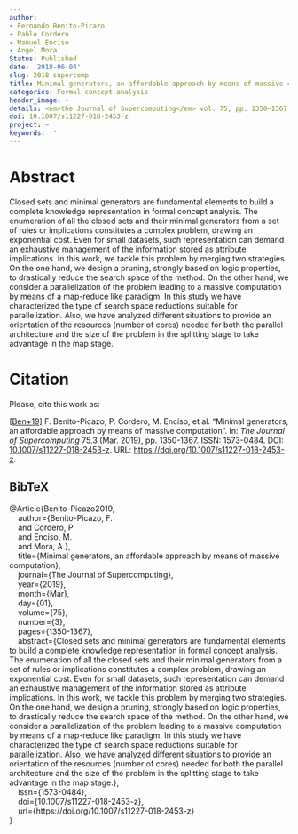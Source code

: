 ```yaml
---
author:
- Fernando Benito-Picazo
- Pablo Cordero
- Manuel Enciso
- Ángel Mora
Status: Published
date: '2018-06-04'
slug: 2018-supercomp
title: Minimal generators, an affordable approach by means of massive computation
categories: Formal concept analysis
header_image: ~
details: <em>the Journal of Supercomputing</em> vol. 75, pp. 1350–1367
doi: 10.1007/s11227-018-2453-z
project: ~
keywords: ''
---
```



# Abstract


Closed sets and minimal generators are fundamental elements to build a complete knowledge representation in formal concept analysis. The enumeration of all the closed sets and their minimal generators from a set of rules or implications constitutes a complex problem, drawing an exponential cost. Even for small datasets, such representation can demand an exhaustive management of the information stored as attribute implications. In this work, we tackle this problem by merging two strategies. On the one hand, we design a pruning, strongly based on logic properties, to drastically reduce the search space of the method. On the other hand, we consider a parallelization of the problem leading to a massive computation by means of a map-reduce like paradigm. In this study we have characterized the type of search space reductions suitable for parallelization. Also, we have analyzed different situations to provide an orientation of the resources (number of cores) needed for both the parallel architecture and the size of the problem in the splitting stage to take advantage in the map stage.





# Citation
Please, cite this work as:


<a name=bib-Benito-Picazo2019></a>[[Ben+19]](#cite-Benito-Picazo2019) F. Benito-Picazo, P. Cordero, M. Enciso, et al. “Minimal generators, an affordable approach by means of massive computation”. In: _The Journal of Supercomputing_ 75.3 (Mar. 2019), pp. 1350-1367. ISSN: 1573-0484. DOI: [10.1007/s11227-018-2453-z](https://doi.org/10.1007%2Fs11227-018-2453-z). URL: [https://doi.org/10.1007/s11227-018-2453-z](https://doi.org/10.1007/s11227-018-2453-z).

::: {.callout-note appearance="minimal" collapse=true}

## BibTeX

@Article{Benito-Picazo2019,<br>&nbsp;&nbsp;&nbsp;&nbsp;author={Benito-Picazo, F.<br>&nbsp;&nbsp;&nbsp;&nbsp;and Cordero, P.<br>&nbsp;&nbsp;&nbsp;&nbsp;and Enciso, M.<br>&nbsp;&nbsp;&nbsp;&nbsp;and Mora, A.},<br>&nbsp;&nbsp;&nbsp;&nbsp;title={Minimal generators, an affordable approach by means of massive computation},<br>&nbsp;&nbsp;&nbsp;&nbsp;journal={The Journal of Supercomputing},<br>&nbsp;&nbsp;&nbsp;&nbsp;year={2019},<br>&nbsp;&nbsp;&nbsp;&nbsp;month={Mar},<br>&nbsp;&nbsp;&nbsp;&nbsp;day={01},<br>&nbsp;&nbsp;&nbsp;&nbsp;volume={75},<br>&nbsp;&nbsp;&nbsp;&nbsp;number={3},<br>&nbsp;&nbsp;&nbsp;&nbsp;pages={1350-1367},<br>&nbsp;&nbsp;&nbsp;&nbsp;abstract={Closed sets and minimal generators are fundamental elements to build a complete knowledge representation in formal concept analysis. The enumeration of all the closed sets and their minimal generators from a set of rules or implications constitutes a complex problem, drawing an exponential cost. Even for small datasets, such representation can demand an exhaustive management of the information stored as attribute implications. In this work, we tackle this problem by merging two strategies. On the one hand, we design a pruning, strongly based on logic properties, to drastically reduce the search space of the method. On the other hand, we consider a parallelization of the problem leading to a massive computation by means of a map-reduce like paradigm. In this study we have characterized the type of search space reductions suitable for parallelization. Also, we have analyzed different situations to provide an orientation of the resources (number of cores) needed for both the parallel architecture and the size of the problem in the splitting stage to take advantage in the map stage.},<br>&nbsp;&nbsp;&nbsp;&nbsp;issn={1573-0484},<br>&nbsp;&nbsp;&nbsp;&nbsp;doi={10.1007/s11227-018-2453-z},<br>&nbsp;&nbsp;&nbsp;&nbsp;url={https://doi.org/10.1007/s11227-018-2453-z}<br>}

:::


